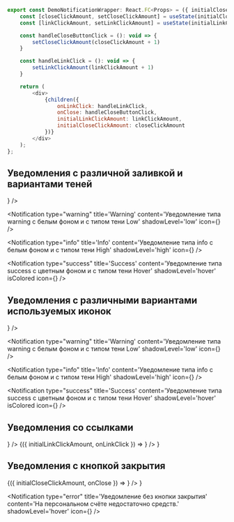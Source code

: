 
```javascript collapse=Код DemoNotificationWrapper
export const DemoNotificationWrapper: React.FC<Props> = ({ initialCloseClickAmount = 0, initialLinkClickAmount = 0, children }) => {
    const [closeClickAmount, setCloseClickAmount] = useState(initialCloseClickAmount);
    const [linkClickAmount, setLinkClickAmount] = useState(initialLinkClickAmount);

    const handleCloseButtonClick = (): void => {
        setCloseClickAmount(closeClickAmount + 1)
    }

    const handleLinkClick = (): void => {
        setLinkClickAmount(linkClickAmount + 1)
    }

    return (
        <div>
            {children({
                onLinkClick: handleLinkClick,
                onClose: handleCloseButtonClick,
                initialLinkClickAmount: linkClickAmount,
                initialCloseClickAmount: closeClickAmount
            })}
        </div>
    );
};
```

## Уведомления с различной заливкой и вариантами теней

<Playground style={wrapperStyle}>
   <Notification 
      type="error"
      title='Error'
      content='Уведомление типа error с цветным фоном и без тени'
      shadowLevel='zero'
      isColored
      icon={<Attention />} 
   />

   <Notification 
      type="warning"
      title='Warning'
      content='Уведомление типа warning с белым фоном и с типом тени Low'
      shadowLevel='low'
      icon={<Attention />}
   />

   <Notification 
      type="info"
      title='Info'
      content='Уведомление типа info с белым фоном и с типом тени High'
      shadowLevel='high'
      icon={<Attention />}
   />

   <Notification 
      type="success" 
      title='Success'
      content='Уведомление типа success с цветным фоном и с типом тени Hover'
      shadowLevel='hover'
      isColored
      icon={<Attention />}
   />
</Playground>

## Уведомления с различными вариантами используемых иконок

<Playground style={wrapperStyle}>
   <Notification 
      type="error"
      title='Error'
      content='Уведомление типа error с цветным фоном и без тени'
      shadowLevel='zero'
      isColored
      icon={<Rating1 />} 
   />

   <Notification 
      type="warning"
      title='Warning'
      content='Уведомление типа warning с белым фоном и с типом тени Low'
      shadowLevel='low'
      icon={<Rating3 />}
   />

   <Notification 
      type="info"
      title='Info'
      content='Уведомление типа info с белым фоном и с типом тени High'
      shadowLevel='high'
      icon={<Info />}
   />

   <Notification 
      type="success" 
      title='Success'
      content='Уведомление типа success с цветным фоном и с типом тени Hover'
      shadowLevel='hover'
      isColored
      icon={<Checked />}
   />
</Playground>

## Уведомления со ссылками

<Playground style={wrapperStyle}>
   <Notification 
      type="info"
      title='Cсылка ведет на новую страницу'
      content='На персональном счёте недостаточно средств.'
      shadowLevel='hover'
      link="Cсылка на новую страницу"
      target="_blank"
      href="/"
      icon={<Attention />} 
   />

   <DemoNotificationWrapper>
      {({ initialLinkClickAmount, onLinkClick }) =>
         <Notification 
            type="warning"
            title='Cсылка с кастомным обработчиком.'
            content={`Количество кликов ${initialLinkClickAmount}`}
            shadowLevel='low'
            link="Cсылка с обработчиком"
            onLinkClick={onLinkClick}
            isColored
            icon={<Attention />}
         />
      }
   </DemoNotificationWrapper>
</Playground>

## Уведомления с кнопкой закрытия

<Playground style={wrapperStyle}>
   <DemoNotificationWrapper>
      {({ initialCloseClickAmount, onClose }) =>
         <Notification 
            type="error"
            title='Кнопка закрытия с обработчиком'
            content={`Количество кликов ${initialCloseClickAmount}`}
            shadowLevel='low'
            isColored
            hasCloseButton
            onClose={onClose}
            icon={<Attention />}
         />
      }
   </DemoNotificationWrapper>

   <Notification 
      type="error"
      title='Уведомление без кнопки закрытия'
      content='На персональном счёте недостаточно средств.'
      shadowLevel='hover'
      icon={<Attention />}
   />
</Playground>